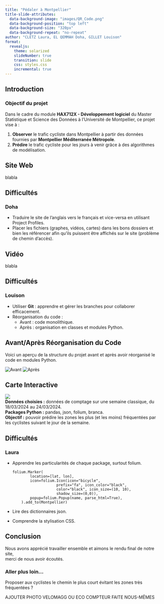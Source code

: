 ```yaml
---
title: "Pédaler à Montpellier"
title-slide-attributes:
  data-background-image: "images/QR_Code.png"
  data-background-position: "top left"
  data-background-size: "320px"
  data-background-repeat: "no-repeat"
author: "CLETZ Laura, EL QEMMAH Doha, GILLET Louison"
format: 
  revealjs:
    theme: solarized
    slideNumber: true
    transition: slide
    css: styles.css
    incremental: true
---
```


## Introduction

### Objectif du projet

Dans le cadre du module **HAX712X - Développement logiciel** du Master Statistique et Science des Données à l'Université de Montpellier, ce projet vise à :

1. **Observer** le trafic cycliste dans Montpellier à partir des données fournies par **Montpellier Méditerranée Métropole**.
2. **Prédire** le trafic cycliste pour les jours à venir grâce à des algorithmes de modélisation.

## Site Web

blabla

## Difficultés

### Doha
- Traduire le site de l'anglais vers le français et vice-versa en utilisant Project Profiles.
- Placer les fichiers (graphes, vidéos, cartes) dans les bons dossiers et bien les référencer afin qu'ils puissent être affichés sur le site (problème de chemin d'accès).

## Vidéo

blabla 

## Difficultés

### Louison
- Utiliser **Git** : apprendre et gérer les branches pour collaborer efficacement.
- Réorganisation du code :
  - Avant : code monolithique.
  - Après : organisation en classes et modules Python.

## Avant/Après Réorganisation du Code

Voici un aperçu de la structure du projet avant et après avoir réorganisé le code en modules Python. 

![Avant](images/arbre_avant_modules.PNG)
![Après](images/arbre_apres_module.PNG)

## Carte Interactive
![](images/screen_map_int.png)  \
**Données choisies :** données de comptage sur une semaine classique, du 18/03/2024 au 24/03/2024.  \
**Packages Python :** pandas, json, folium, branca.  \
**Objectif :** pouvoir prédire les zones les plus (et les moins) fréquentées par les cyclistes suivant le jour de la semaine.

## Difficultés

### Laura
- Apprendre les particularités de chaque package, surtout folium.
  ```.python
  folium.Marker(
          location=[lat, lon], 
          icon=folium.Icon(icon="bicycle", 
                      prefix="fa", icon_color="black", 
                      color="black", icon_size=(10, 10), 
                      shadow_size=(0,0)), 
          popup=folium.Popup(name, parse_html=True), 
      ).add_to(Montpellier)
  ```
- Lire des dictionnaires json.
- Comprendre la stylisation CSS. 

## Conclusion

Nous avons apprécié travailler ensemble et aimons le rendu final de notre site,  \
merci de nous avoir écoutés.

### Aller plus loin...

Proposer aux cyclistes le chemin le plus court évitant les zones très fréquentées ?

AJOUTER PHOTO VELOMAGG OU ECO COMPTEUR FAITE NOUS-MÊMES 
